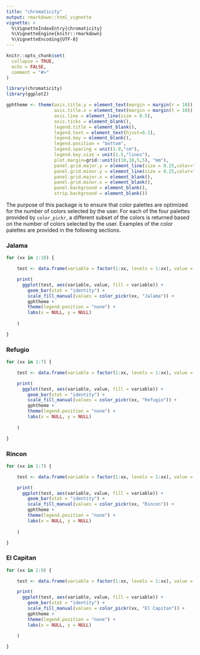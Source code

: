 ```yaml
---
title: "chromaticity"
output: rmarkdown::html_vignette
vignette: >
  %\VignetteIndexEntry{chromaticity}
  %\VignetteEngine{knitr::rmarkdown}
  %\VignetteEncoding{UTF-8}
---
```


```r
knitr::opts_chunk$set(
  collapse = TRUE,
  echo = FALSE,
  comment = "#>"
)
```

```r
library(chromaticity)
library(ggplot2)

gphtheme <- theme(axis.title.y = element_text(margin = margin(r = 10)),
                  axis.title.x = element_text(margin = margin(t = 10)),
                  axis.line = element_line(size = 0.5),
                  axis.ticks = element_blank(),
                  legend.title = element_blank(),
                  legend.text = element_text(hjust=0.1),
                  legend.key = element_blank(),
                  legend.position = "bottom",
                  legend.spacing = unit(1.0,"cm"),
                  legend.key.size = unit(1.5,"lines"),
                  plot.margin=grid::unit(c(10,10,5,5), "mm"),
                  panel.grid.major.y = element_line(size = 0.25,color="grey70"),
                  panel.grid.minor.y = element_line(size = 0.25,color="grey70"),
                  panel.grid.major.x = element_blank(),
                  panel.grid.minor.x = element_blank(),
                  panel.background = element_blank(),
                  strip.background = element_blank()) 
```

The purpose of this package is to ensure that color palettes are optimized for the number of colors selected by the user. For each of the four palettes provided by `color_pickr`, a different subset of the colors is returned based on the number of colors selected by the user. Examples of the color palettes are provided in the following sections.

### Jalama

```r
for (xx in 1:10) {

    test <- data.frame(variable = factor(1:xx, levels = 1:xx), value = 1)

    print(
      ggplot(test, aes(variable, value, fill = variable)) +
        geom_bar(stat = "identity") +
        scale_fill_manual(values = color_pickr(xx, "Jalama")) +
        gphtheme +
        theme(legend.position = "none") +
        labs(x = NULL, y = NULL)
      
    )

}
```



### Refugio

```r
for (xx in 1:7) {

    test <- data.frame(variable = factor(1:xx, levels = 1:xx), value = 1)

    print(
      ggplot(test, aes(variable, value, fill = variable)) +
        geom_bar(stat = "identity") +
        scale_fill_manual(values = color_pickr(xx, "Refugio")) +
        gphtheme +
        theme(legend.position = "none") +
        labs(x = NULL, y = NULL)
      
    )

}
```

### Rincon

```r
for (xx in 1:7) {

    test <- data.frame(variable = factor(1:xx, levels = 1:xx), value = 1)

    print(
      ggplot(test, aes(variable, value, fill = variable)) +
        geom_bar(stat = "identity") +
        scale_fill_manual(values = color_pickr(xx, "Rincon")) +
        gphtheme +
        theme(legend.position = "none") +
        labs(x = NULL, y = NULL)
      
    )

}
```

### El Capitan

```r
for (xx in 1:9) {

    test <- data.frame(variable = factor(1:xx, levels = 1:xx), value = 1)

    print(
      ggplot(test, aes(variable, value, fill = variable)) +
        geom_bar(stat = "identity") +
        scale_fill_manual(values = color_pickr(xx, "El Capitan")) +
        gphtheme +
        theme(legend.position = "none") +
        labs(x = NULL, y = NULL)
      
    )

}
```


